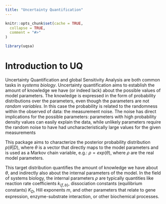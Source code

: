 ```yaml
---
title: "Uncertainty Quantification"
---
```


```r
knitr::opts_chunk$set(cache = TRUE,
  collapse = TRUE,
  comment = "#>"
)
```

```r
library(uqsa)
```

# Introduction to UQ

Uncertainty Quantification and global Sensitivity Analysis are both
common tasks in *systems biology*. Uncertainty quantification aims to
establish the amount of knowledge we have (or indeed lack) about the
possible values of model parameters. The knowledge is expressed in the
form of probability distributions over the parameters, even though the
parameters are not *random variables*. In this case the probability is
related to the randomness within the observed of data: the measurement
noise. The noise has direct implications for the possible parameters:
parameters with high probability density values can easily explain the
data, while unlikely parameters require the random noise to have had
uncharacteristically large values for the given measurements

This package aims to characterize the posterior probability
distribution $p(\theta|D)$, where $\theta$ is a vector that directly
maps to the model parameters and is used as a Markov chain variable,
e.g.: $\rho = exp(\theta)$, where $\rho$ are the real model
parameters.

This target distribution quantifies the amount of knowledge we have
about $\theta$, and indirectly also about the internal parameters of
the model. In the field of systems biology, the internal parameters $\rho$
are typically quantities like reaction rate coefficients
$k_{\{f,b\}}$, dissociation constants (equilibrium constants) $K_{D}$,
Hill exponents $m$, and other parameters that relate to gene expression,
enzyme-substrate interaction, or other biochemical processes.


